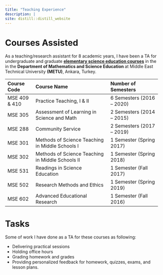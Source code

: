 ```yaml
---
title: "Teaching Experience"
description: |
site: distill::distill_website
---
```


# Courses Assisted

  As a teaching/research assistant for 8 academic years, I have been a TA for undergraduate and graduate <b><a href = 'https://catalog.metu.edu.tr/prog_courses.php?prog=460' target="_blank"> elementary science education courses</b></a> in the in the <b> Department of Mathematics and Science Education </b> at Middle East Technical University <b>(METU)</b>, Ankara, Turkey. 
  
  
| **Course Code**   | **Course Name**                                       | **Number of Semesters**
| :------           | :-----------------                                    | :-----------
| MSE 409 & 410     | Practice Teaching, I & II                             | 6 Semesters (2016 – 2020)
| MSE 305           | Assessment of Learning in Science and Math            | 2 Semesters (2014 – 2015)
| MSE 288           | Community Service                                     | 2 Semesters (2017 – 2019)
| MSE 301           | Methods of Science Teaching in Middle Schools I       | 1 Semester (Spring 2017)
| MSE 302           | Methods of Science Teaching in Middle Schools II      | 1 Semester (Spring 2018)
| MSE 531           | Readings in Science Education                         | 1 Semester (Fall 2017)
| MSE 502           | Research Methods and Ethics                           | 1 Semester (Spring 2019)
| MSE 602           | Advanced Educational Research                         | 1 Semester (Fall 2016)


# Tasks

Some of work I have done as a TA for these courses as following:

- Delivering practical sessions
- Holding office hours
- Grading homework and grades
- Providing personalized feedback for homework, quizzes, exams, and lesson plans.